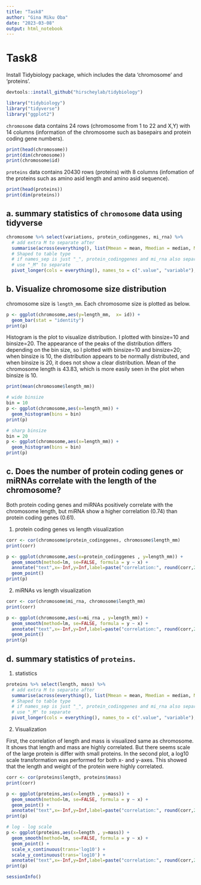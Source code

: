 ```yaml
---
title: "Task8"
author: "Gina Miku Oba"
date: "2023-03-08"
output: html_notebook
---
```


# Task8

Install Tidybiology package, which includes the data ‘chromosome’ and ‘proteins’.

```r
devtools::install_github("hirscheylab/tidybiology")
```
```r
library("tidybiology")
library("tidyverse")
library("ggplot2")
```

`chromosome` data contains 24 rows (chromosome from 1 to 22 and X,Y) with 14 columns (information of the chromosome such as basepairs and protein coding gene numbers).

```r
print(head(chromosome))
print(dim(chromosome))
print(chromosome$id)
```

`proteins` data contains 20430 rows (proteins) with 8 columns (infomation of the proteins such as amino asid length and amino asid sequence). 

```r
print(head(proteins))
print(dim(proteins))
```

## a. summary statistics of `chromosome` data using tidyverse


```r

chromosome %>% select(variations, protein_codinggenes, mi_rna) %>%
  # add extra M to separate after
  summarise(across(everything(), list(Mmean = mean, Mmedian = median, Mmaximum = max))) %>%
  # Shaped to table type
  # if names_sep is just "_", protein_codinggenes and mi_rna also separated.
  # use "_M" to separate
  pivot_longer(cols = everything(), names_to = c(".value", "variable"), names_sep = "_M")

```

## b. Visualize chromosome size distribution

chromosome size is `length_mm`. Each chromosome size is plotted as below.

```r
p <- ggplot(chromosome,aes(y=length_mm,  x= id)) +
  geom_bar(stat = "identity")
print(p)
```

Histogram is the plot to visualize distribution. I plotted with binsize=10 and binsize=20. The appearance of the peaks of the distribution differs depending on the bin size, so I plotted with binsize=10 and binsize=20; when binsize is 10, the distribution appears to be normally distributed, and when binsize is 20, it does not show a clear distribution. Mean of the chromosome length is 43.83, which is more easily seen in the plot when binsize is 10.

```r
print(mean(chromosome$length_mm))

# wide binsize
bin = 10
p <- ggplot(chromosome,aes(x=length_mm)) +
  geom_histogram(bins = bin)
print(p)

# sharp binsize
bin = 20
p <- ggplot(chromosome,aes(x=length_mm)) +
  geom_histogram(bins = bin)
print(p)
```

## c. Does the number of protein coding genes or miRNAs correlate with the length of the chromosome?

Both protein coding genes and miRNAs positively correlate with the chromosome length, but miRNA show a higher correlation (0.74) than protein coding genes (0.61).

1. protein coding genes vs length visualization

```r
corr <- cor(chromosome$protein_codinggenes, chromosome$length_mm)
print(corr)

p <- ggplot(chromosome,aes(x=protein_codinggenes , y=length_mm)) +
  geom_smooth(method=lm, se=FALSE, formula = y ~ x) + 
  annotate("text",x=-Inf,y=Inf,label=paste("correlation:", round(corr,2)),hjust=-.2,vjust=2) +
  geom_point()
print(p)
```


2. miRNAs vs length visualization

```r
corr <- cor(chromosome$mi_rna, chromosome$length_mm)
print(corr)

p <- ggplot(chromosome,aes(x=mi_rna , y=length_mm)) +
  geom_smooth(method=lm, se=FALSE, formula = y ~ x) + 
  annotate("text",x=-Inf,y=Inf,label=paste("correlation:", round(corr,2)),hjust=-.2,vjust=2) +
  geom_point()
print(p)
```

## d. summary statistics of `proteins`.

1. statistics

```r

proteins %>% select(length, mass) %>%
  # add extra M to separate after
  summarise(across(everything(), list(Mmean = mean, Mmedian = median, Mmaximum = max))) %>%
  # Shaped to table type
  # if names_sep is just "_", protein_codinggenes and mi_rna also separated.
  # use "_M" to separate
  pivot_longer(cols = everything(), names_to = c(".value", "variable"), names_sep = "_M")

```

2. Visualization

First, the correlation of length and mass is visualized same as chromosome. It shows that length and mass are highly correlated. But there seems scale of the large protein is differ with small proteins. In the second plot, a log10 scale transformation was performed for both x- and y-axes. This showed that the length and weight of the protein were highly correlated.

```r
corr <- cor(proteins$length, proteins$mass)
print(corr)

p <- ggplot(proteins,aes(x=length , y=mass)) +
  geom_smooth(method=lm, se=FALSE, formula = y ~ x) + 
  geom_point() +
  annotate("text",x=-Inf,y=Inf,label=paste("correlation:", round(corr,2)),hjust=-.2,vjust=2)
print(p)
```

```r
# log - log scale
p <- ggplot(proteins,aes(x=length , y=mass)) +
  geom_smooth(method=lm, se=FALSE, formula = y ~ x) + 
  geom_point() +
  scale_x_continuous(trans='log10') +
  scale_y_continuous(trans='log10') +
  annotate("text",x=-Inf,y=Inf,label=paste("correlation:", round(corr,2)),hjust=-.2,vjust=2)
print(p)
```



```r
sessionInfo()
```
